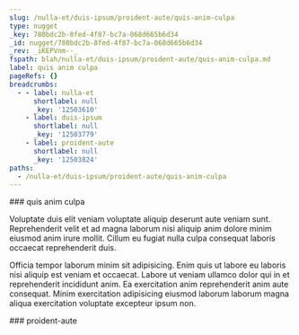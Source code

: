 ```yaml
---
slug: /nulla-et/duis-ipsum/proident-aute/quis-anim-culpa
type: nugget
_key: 780bdc2b-8fed-4f87-bc7a-068d665b6d34
_id: nugget/780bdc2b-8fed-4f87-bc7a-068d665b6d34
_rev: _iKEPVnm--_
fspath: blah/nulla-et/duis-ipsum/proident-aute/quis-anim-culpa.md
label: quis anim culpa
pageRefs: {}
breadcrumbs:
  - - label: nulla-et
      shortlabel: null
      _key: '12503610'
    - label: duis-ipsum
      shortlabel: null
      _key: '12503779'
    - label: proident-aute
      shortlabel: null
      _key: '12503824'
paths:
  - /nulla-et/duis-ipsum/proident-aute/quis-anim-culpa
---
```


<NuggetArea>
<Nugget slug="/nulla-et/duis-ipsum/proident-aute/quis-anim-culpa" type="nugget" _key="780bdc2b-8fed-4f87-bc7a-068d665b6d34" _id="nugget/780bdc2b-8fed-4f87-bc7a-068d665b6d34" _rev="_iKEPVnm--_" fspath="blah/nulla-et/duis-ipsum/proident-aute/quis-anim-culpa.md" label="quis anim culpa" paths="/nulla-et/duis-ipsum/proident-aute/quis-anim-culpa">
<NuggetBody>
### quis anim culpa

Voluptate duis elit veniam voluptate aliquip deserunt aute veniam sunt. Reprehenderit velit et ad magna laborum nisi aliquip anim dolore minim eiusmod anim irure mollit. Cillum eu fugiat nulla culpa consequat laboris occaecat reprehenderit duis.

Officia tempor laborum minim sit adipisicing. Enim quis ut labore eu laboris nisi aliquip est veniam et occaecat. Labore ut veniam ullamco dolor qui in et reprehenderit incididunt anim. Ea exercitation anim reprehenderit anim aute consequat. Minim exercitation adipisicing eiusmod laborum laborum magna aliqua exercitation voluptate excepteur ipsum non.

</NuggetBody>
<Breadcrumbs>
<Crumbs>
<Crumb _key="12503610" label="nulla-et" /><Crumb _key="12503779" label="duis-ipsum" /><Crumb _key="12503824" label="proident-aute" />
</Crumbs>
</Breadcrumbs>
</Nugget>

<NuggetsInbound>
</NuggetsInbound>
<NuggetsOutbound>
</NuggetsOutbound>
</NuggetArea>
<PassagesInbound>
<Passage direction="inbound" type="passage" _key="12503824" _id="passage/12503824" _rev="_iKEPVni--_" label="proident-aute" passage="proident-aute" fspath="blah/nulla-et/duis-ipsum/proident-aute" paths="/nulla-et/duis-ipsum/proident-aute" slug="/nulla-et/duis-ipsum/proident-aute">
<NuggetBody>
### proident-aute

</NuggetBody>
<Breadcrumbs>
<Crumbs>
<Crumb _key="12503610" label="nulla-et" /><Crumb _key="12503779" label="duis-ipsum" />
</Crumbs>
</Breadcrumbs>
</Passage>

</PassagesInbound>
<PassagesOutbound>
</PassagesOutbound>
